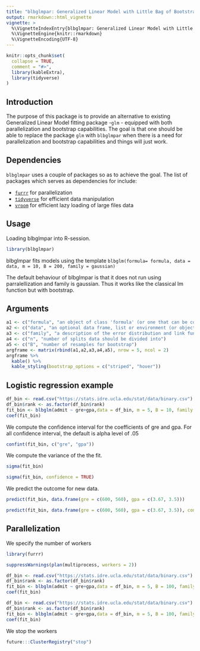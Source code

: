 ```yaml
---
title: "blbglmpar: Generalized Linear Model with Little Bag of Bootstraps and Parallelization"
output: rmarkdown::html_vignette
vignette: >
  %\VignetteIndexEntry{blbglmpar: Generalized Linear Model with Little Bag of Bootstraps and Parallelization}
  %\VignetteEngine{knitr::rmarkdown}
  %\VignetteEncoding{UTF-8}
---
```


```r
knitr::opts_chunk$set(
  collapse = TRUE,
  comment = "#>",
  library(kableExtra),
  library(tidyverse)
)
```

## Introduction

The purpose of this package is to provide an alternative to existing Generalized Linear Model fitting package -`glm` - equipped with both parallelization and bootstrap capabilities. The goal is that one should be able to replace the package  `glm` with `blbglmpar` when there is a need for parallelization and bootstrap capabilities and things will just work. 

## Dependencies

`blbglmpar` uses a couple of packages so as to achieve the goal. The list of packages which serves as dependencies for include:

  * [`furrr`](https://github.com/DavisVaughan/furrr) for parallelization
  * [`tidyverse`](https://www.tidyverse.org/) for efficient data manipulation
  * [`vroom`](https://www.tidyverse.org/blog/2019/05/vroom-1-0-0/) for efficient lazy loading of large files data
  
## Usage

Loading blbglmpar into R-session.

```r
library(blbglmpar)
```
blbglmpar fits models using the template `blbglm(formula= formula, data = data, m = 10, B = 200, family = gaussian)`

The default behaviour of blbglmpar is that it does not run using parralellization and family is gaussian. Thus it works like the classical lm function but with bootstrap.

## Arguments

```r
a1 <- c("formula", "an object of class 'formula' (or one that can be coerced to that class): a symbolic description of the model to be fitted.")
a2 <- c("data", "an optional data frame, list or environment (or object coercible by as.data.frame to a data frame) containing the variables in the model. If not found in data, the variables are taken from environment(formula), typically the environment from which lm is called")
a3 <- c("family", "a description of the error distribution and link function to be used in the mode1. More about the family coube be found at https://stat.ethz.ch/R-manual/R-devel/library/stats/html/family.html")
a4 <- c("n", "number of splits data should be divided into")
a5 <- c("B", "number of resamples for bootstrap")
argframe <- matrix(rbind(a1,a2,a3,a4,a5), nrow = 5, ncol = 2)
argframe %>%
  kable() %>%
  kable_styling(bootstrap_options = c("striped", "hover"))
```


## Logistic regression example


```r
df_bin <- read.csv("https://stats.idre.ucla.edu/stat/data/binary.csv")
df_bin$rank <- as.factor(df_bin$rank)
fit_bin <- blbglm(admit ~ gre+gpa,data = df_bin, m = 5, B = 10, family = "binomial")
coef(fit_bin)

```

We compute the confidence interval for the coefficients of gre and gpa. For all confidence interval, the default is alpha level of .05

```r
confint(fit_bin, c("gre", "gpa"))
```

We compute the variance of the the fit.

```r
sigma(fit_bin)
```

```r
sigma(fit_bin, confidence = TRUE)
```

We predict the outcome for new data.

```r
predict(fit_bin, data.frame(gre = c(600, 560), gpa = c(3.67, 3.5)))
```
```r
predict(fit_bin, data.frame(gre = c(600, 560), gpa = c(3.67, 3.5)), confidence = TRUE)
```

## Parallelization

We specify the number of workers

```r
library(furrr)

suppressWarnings(plan(multiprocess, workers = 2))

```
```r
df_bin <- read.csv("https://stats.idre.ucla.edu/stat/data/binary.csv")
df_bin$rank <- as.factor(df_bin$rank)
fit_bin <- blbglm(admit ~ gre+gpa,data = df_bin, m = 5, B = 100, family = "binomial")
coef(fit_bin)

```
```r
df_bin <- read.csv("https://stats.idre.ucla.edu/stat/data/binary.csv")
df_bin$rank <- as.factor(df_bin$rank)
fit_bin <- blbglm(admit ~ gre+gpa,data = df_bin, m = 5, B = 100, family = "binomial")
coef(fit_bin)
```

We stop the workers

```r
future:::ClusterRegistry("stop")
```

